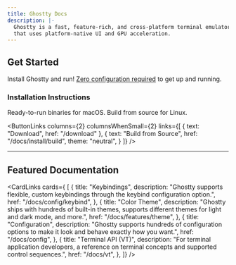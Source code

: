 ```yaml
---
title: Ghostty Docs
description: |-
  Ghostty is a fast, feature-rich, and cross-platform terminal emulator
  that uses platform-native UI and GPU acceleration.
---
```


## Get Started

Install Ghostty and run!
[Zero configuration required](/docs/config#zero-configuration-philosophy) to get up and running.

### Installation Instructions

Ready-to-run binaries for macOS. Build from source for Linux.

<ButtonLinks
  columns={2}
  columnsWhenSmall={2}
  links={[
    {
      text: "Download",
      href: "/download"
    },
    {
      text: "Build from Source",
      href: "/docs/install/build",
      theme: "neutral",
    }
  ]}
/>

<hr/>

## Featured Documentation

<CardLinks cards={
  [
    {
      title: "Keybindings",
      description: "Ghostty supports flexible, custom keybindings through the keybind configuration option.",
      href: "/docs/config/keybind",
    },
    {
      title: "Color Theme",
      description: "Ghostty ships with hundreds of built-in themes, supports different themes for light and dark mode, and more.",
      href: "/docs/features/theme",
    },
    {
      title: "Configuration",
      description: "Ghostty supports hundreds of configuration options to make it look and behave exactly how you want.",
      href: "/docs/config",
    },
    {
      title: "Terminal API (VT)",
      description: "For terminal application developers, a reference on terminal concepts and supported control sequences.",
      href: "/docs/vt",
    },
  ]}
/>
